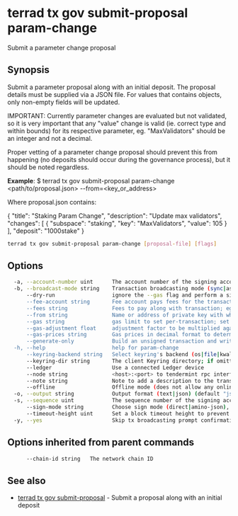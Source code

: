 # terrad tx gov submit-proposal param-change

Submit a parameter change proposal

## Synopsis

Submit a parameter proposal along with an initial deposit.
The proposal details must be supplied via a JSON file. For values that contains
objects, only non-empty fields will be updated.

IMPORTANT: Currently parameter changes are evaluated but not validated, so it is
very important that any "value" change is valid (ie. correct type and within bounds)
for its respective parameter, eg. "MaxValidators" should be an integer and not a decimal.

Proper vetting of a parameter change proposal should prevent this from happening
(no deposits should occur during the governance process), but it should be noted
regardless.

**Example**:
$ terrad tx gov submit-proposal param-change <path/to/proposal.json> --from=<key_or_address>

Where proposal.json contains:

{
  "title": "Staking Param Change",
  "description": "Update max validators",
  "changes": [
    {
      "subspace": "staking",
      "key": "MaxValidators",
      "value": 105
    }
  ],
  "deposit": "1000stake"
}

```sh Terrad
terrad tx gov submit-proposal param-change [proposal-file] [flags]
```

## Options

```sh Terrad
  -a, --account-number uint      The account number of the signing account (offline mode only)
  -b, --broadcast-mode string    Transaction broadcasting mode (sync|async|block) (default "sync")
      --dry-run                  ignore the --gas flag and perform a simulation of a transaction, but don't broadcast it (when enabled, the local Keybase is not accessible)
      --fee-account string       Fee account pays fees for the transaction instead of deducting from the signer
      --fees string              Fees to pay along with transaction; eg: 10uatom
      --from string              Name or address of private key with which to sign
      --gas string               gas limit to set per-transaction; set to "auto" to calculate sufficient gas automatically (default 200000)
      --gas-adjustment float     adjustment factor to be multiplied against the estimate returned by the tx simulation; if the gas limit is set manually this flag is ignored  (default 1)
      --gas-prices string        Gas prices in decimal format to determine the transaction fee (e.g. 0.1uatom)
      --generate-only            Build an unsigned transaction and write it to STDOUT (when enabled, the local Keybase is not accessible)
  -h, --help                     help for param-change
      --keyring-backend string   Select keyring's backend (os|file|kwallet|pass|test|memory) (default "os")
      --keyring-dir string       The client Keyring directory; if omitted, the default 'home' directory will be used
      --ledger                   Use a connected Ledger device
      --node string              <host>:<port> to tendermint rpc interface for this chain (default "tcp://localhost:26657")
      --note string              Note to add a description to the transaction (previously --memo)
      --offline                  Offline mode (does not allow any online functionality
  -o, --output string            Output format (text|json) (default "json")
  -s, --sequence uint            The sequence number of the signing account (offline mode only)
      --sign-mode string         Choose sign mode (direct|amino-json), this is an advanced feature
      --timeout-height uint      Set a block timeout height to prevent the tx from being committed past a certain height
  -y, --yes                      Skip tx broadcasting prompt confirmation
```

## Options inherited from parent commands

```sh Terrad
      --chain-id string   The network chain ID
```

## See also

* [terrad tx gov submit-proposal](terrad_tx_gov_submit-proposal.mdx)	 - Submit a proposal along with an initial deposit


